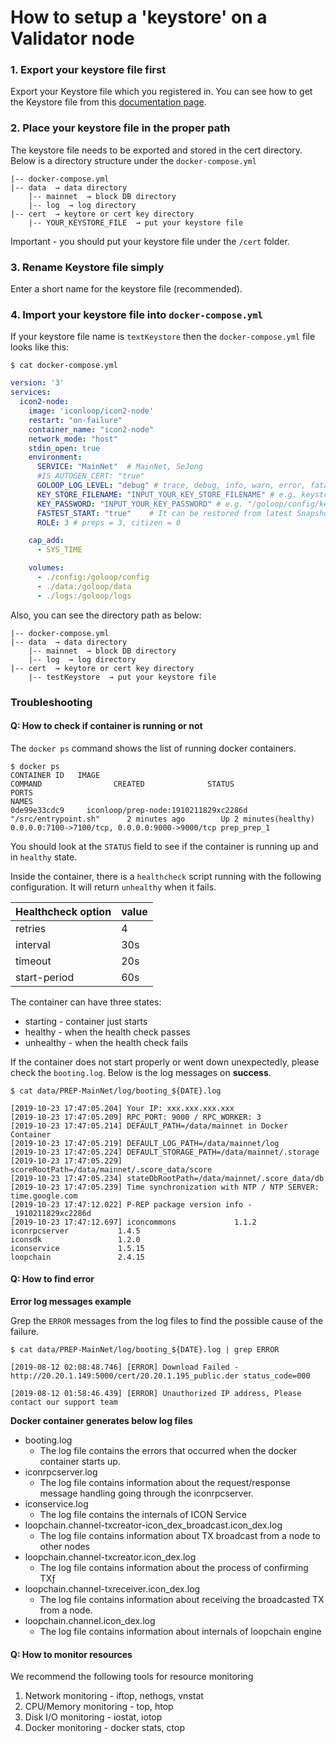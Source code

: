 # How to setup a 'keystore' on a Validator node



### 1. Export your keystore file first

Export your Keystore file which you registered in. You can see how to get the Keystore file from this [documentation page](/getting-started/how-to-create-a-wallet-account).

### 2. Place your keystore file in the proper path

The keystore file needs to be exported and stored in the cert directory. Below is a directory structure under the `docker-compose.yml`

```
|-- docker-compose.yml   
|-- data  → data directory            
    |-- mainnet  → block DB directory 
    |-- log  → log directory
|-- cert  → keytore or cert key directory
    |-- YOUR_KEYSTORE_FILE  → put your keystore file
```

Important - you should put your keystore file under the `/cert` folder.

### 3. Rename Keystore file simply

Enter a short name for the keystore file (recommended).

### 4. Import your keystore file into `docker-compose.yml`

If your keystore file name is `textKeystore` then the `docker-compose.yml` file looks like this:

`$ cat docker-compose.yml`

```yaml
version: '3'
services:
  icon2-node:
    image: 'iconloop/icon2-node'
    restart: "on-failure"
    container_name: "icon2-node"
    network_mode: "host"
    stdin_open: true
    environment:
      SERVICE: "MainNet"  # MainNet, SeJong
      #IS_AUTOGEN_CERT: "true"
      GOLOOP_LOG_LEVEL: "debug" # trace, debug, info, warn, error, fatal, panic
      KEY_STORE_FILENAME: "INPUT_YOUR_KEY_STORE_FILENAME" # e.g. keystore.json read a config/keystore.json
      KEY_PASSWORD: "INPUT_YOUR_KEY_PASSWORD" # e.g. "/goloop/config/keystore.json" read a "config/keystore.json" of host machine
      FASTEST_START: "true"    # It can be restored from latest Snapshot DB.
      ROLE: 3 # preps = 3, citizen = 0

    cap_add:
      - SYS_TIME

    volumes:
      - ./config:/goloop/config
      - ./data:/goloop/data
      - ./logs:/goloop/logs
```

Also, you can see the directory path as below:

```
|-- docker-compose.yml   
|-- data  → data directory            
    |-- mainnet  → block DB directory 
    |-- log  → log directory
|-- cert  → keytore or cert key directory
    |-- testKeystore  → put your keystore file
```

### Troubleshooting

#### Q: How to check if container is running or not

The `docker ps` command shows the list of running docker containers.

```
$ docker ps
CONTAINER ID   IMAGE                                                          COMMAND                CREATED              STATUS                          PORTS                                                                 NAMES
0de99e33cdc9     iconloop/prep-node:1910211829xc2286d    "/src/entrypoint.sh"      2 minutes ago        Up 2 minutes(healthy)    0.0.0.0:7100->7100/tcp, 0.0.0.0:9000->9000/tcp prep_prep_1
```

You should look at the `STATUS` field to see if the container is running up and in `healthy` state.

Inside the container, there is a `healthcheck` script running with the following configuration. It will return `unhealthy` when it fails.

| Healthcheck option | value |
| ------------------ | ----- |
| retries            | 4     |
| interval           | 30s   |
| timeout            | 20s   |
| start-period       | 60s   |

The container can have three states:

* starting - container just starts
* healthy - when the health check passes
* unhealthy - when the health check fails

If the container does not start properly or went down unexpectedly, please check the `booting.log`. Below is the log messages on **success**.

```
$ cat data/PREP-MainNet/log/booting_${DATE}.log 

[2019-10-23 17:47:05.204] Your IP: xxx.xxx.xxx.xxx
[2019-10-23 17:47:05.209] RPC_PORT: 9000 / RPC_WORKER: 3
[2019-10-23 17:47:05.214] DEFAULT_PATH=/data/mainnet in Docker Container
[2019-10-23 17:47:05.219] DEFAULT_LOG_PATH=/data/mainnet/log
[2019-10-23 17:47:05.224] DEFAULT_STORAGE_PATH=/data/mainnet/.storage
[2019-10-23 17:47:05.229] scoreRootPath=/data/mainnet/.score_data/score
[2019-10-23 17:47:05.234] stateDbRootPath=/data/mainnet/.score_data/db
[2019-10-23 17:47:05.239] Time synchronization with NTP / NTP SERVER: time.google.com
[2019-10-23 17:47:12.022] P-REP package version info - _1910211829xc2286d
[2019-10-23 17:47:12.697] iconcommons             1.1.2
iconrpcserver           1.4.5
iconsdk                 1.2.0
iconservice             1.5.15
loopchain               2.4.15
```

#### Q: How to find error

**Error log messages example**

Grep the `ERROR` messages from the log files to find the possible cause of the failure.

```
$ cat data/PREP-MainNet/log/booting_${DATE}.log | grep ERROR

[2019-08-12 02:08:48.746] [ERROR] Download Failed - http://20.20.1.149:5000/cert/20.20.1.195_public.der status_code=000

[2019-08-12 01:58:46.439] [ERROR] Unauthorized IP address, Please contact our support team
```

**Docker container generates below log files**

* booting.log
  * The log file contains the errors that occurred when the docker container starts up.
* iconrpcserver.log
  * The log file contains information about the request/response message handling going through the iconrpcserver.
* iconservice.log
  * The log file contains the internals of ICON Service
* loopchain.channel-txcreator-icon\_dex\_broadcast.icon\_dex.log
  * The log file contains information about TX broadcast from a node to other nodes
* loopchain.channel-txcreator.icon\_dex.log
  * The log file contains information about the process of confirming TXƒ
* loopchain.channel-txreceiver.icon\_dex.log
  * The log file contains information about receiving the broadcasted TX from a node.
* loopchain.channel.icon\_dex.log
  * The log file contains information about internals of loopchain engine

#### Q: How to monitor **resources**

We recommend the following tools for resource monitoring

1. Network monitoring - iftop, nethogs, vnstat
2. CPU/Memory monitoring - top, htop
3. Disk I/O monitoring - iostat, iotop
4. Docker monitoring - docker stats, ctop
